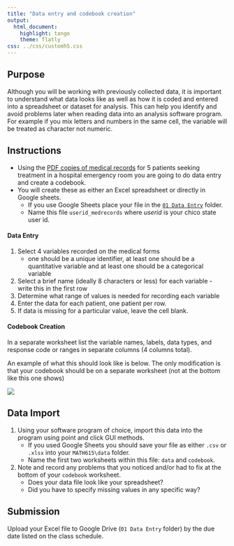 ```yaml
---
title: "Data entry and codebook creation"
output:
  html_document:
    highlight: tango
    theme: flatly
css: ../css/customh5.css
---
```


## Purpose
Although you will be working with previously collected data, it is important to understand what data looks like as well as how it is coded and entered into a spreadsheet or dataset for analysis. This can help you identify and avoid problems later when reading data into an analysis software program. For example if you mix letters and numbers in the same cell, the variable will be treated as character not numeric. 

## Instructions
* Using the [PDF copies of medical records](https://norcalbiostat.netlify.com/data/medical-records.pdf) for 5 patients seeking treatment in a hospital emergency room you are going to do data entry and create a codebook. 
* You will create these as either an Excel spreadsheet or directly in Google sheets. 
    - If you use Google Sheets place your file in the [`01 Data Entry`](https://drive.google.com/open?id=1-yguQAv0SH6RoZJLlvmO4wojWd6U4Tlh) folder. 
    - Name this file `userid_medrecords` where _userid_ is your chico state user id. 

    
#### Data Entry
1. Select 4 variables recorded on the medical forms
    - one should be a unique identifier, at least one should be a quantitative variable and at least one should be a categorical variable
2. Select a brief name (ideally 8 characters or less) for each variable - write this in the first row
3. Determine what range of values is needed for recording each variable 
5. Enter the data for each patient, one patient per row. 
6. If data is missing for a particular value, leave the cell blank. 

#### Codebook Creation
In a separate worksheet list the variable names, labels, data types, and response code or ranges in separate columns (4 columns total).

An example of what this should look like is below. The only modification is that your codebook should be on a separate worksheet (not at the bottom like this one shows)

![](med_records.png)


## Data Import
1. Using your software program of choice, import this data into the program using point and click GUI methods.
    - If you used Google Sheets you should save your file as either `.csv` or `.xlsx` into your `MATH615\data` folder. 
    - Name the first two worksheets within this file: `data` and `codebook`.
2. Note and record any problems that you noticed and/or had to fix at the bottom of your `codebook` worksheet. 
    - Does your data file look like your spreadsheet? 
    - Did you have to specify missing values in any specific way?

## Submission
Upload your Excel file to Google Drive (`01 Data Entry` folder) by the due date listed on the class schedule. 




